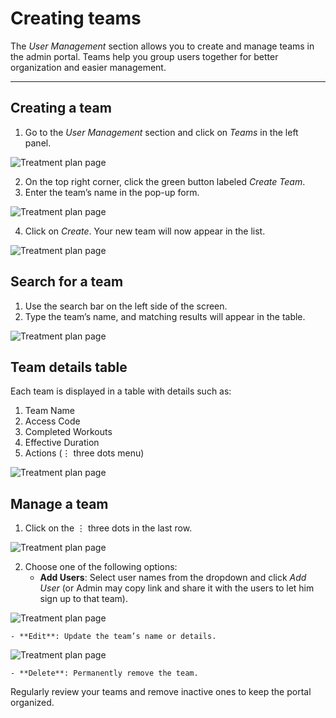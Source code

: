 
# Creating teams
The *User Management* section allows you to create and manage teams in the admin portal. Teams help you group users together for better organization and easier management.

---

## Creating a team

1. Go to the *User Management* section and click on *Teams* in the left panel.

![Treatment plan page](/img/TeamNewP1.webp)

2. On the top right corner, click the green button labeled *Create Team*.
2. Enter the team’s name in the pop-up form.

![Treatment plan page](/img/TeamNewP2.webp)

4. Click on *Create*. Your new team will now appear in the list.

![Treatment plan page](/img/TeamNewP3.webp)

## Search for a team

1. Use the search bar on the left side of the screen.
1. Type the team’s name, and matching results will appear in the table.

![Treatment plan page](/img/TeamNewP4.webp)

## Team details table

 Each team is displayed in a table with details such as:
1. Team Name
1. Access Code
1. Completed Workouts
1. Effective Duration
1. Actions (⋮ three dots menu)

![Treatment plan page](/img/TeamNewP1.webp)

## Manage a team

1. Click on the ⋮ three dots in the last row.

![Treatment plan page](/img/TeamNewP5.webp)

2. Choose one of the following options:
    - **Add Users**: Select user names from the dropdown and click *Add User* (or Admin may copy link and share it with the users to let him sign up to that team).

![Treatment plan page](/img/TeamNewP6.webp)

    - **Edit**: Update the team’s name or details.

![Treatment plan page](/img/TeamNewP7.webp)

    - **Delete**: Permanently remove the team.

<Admonition type="tip" title="Review Teams">
  Regularly review your teams and remove inactive ones to keep the portal organized.
</Admonition>
